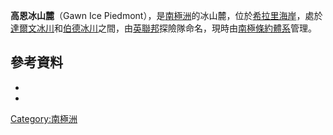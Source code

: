 {{coord|79|58|S|160|12|E|source:GNIS|display=title}}

'''高恩冰山麓'''（Gawn Ice Piedmont），是[[南極洲|南極洲]]的冰山麓，位於[[希拉里海岸|希拉里海岸]]，處於[[達爾文冰川|達爾文冰川]]和[[伯德冰川|伯德冰川]]之間，由[[英聯邦|英聯邦]]探險隊命名，現時由[[南極條約體系|南極條約體系]]管理。

==參考資料==
*{{cite gnis | type = antarid | id = 5541| name = Gawn Ice Piedmont | accessdate = 2012-04-18}}
*{{usgs-gazetteer|id=5541}}

{{Antarctica-geo-stub}}
[[Category:南極洲|Category:南極洲]]